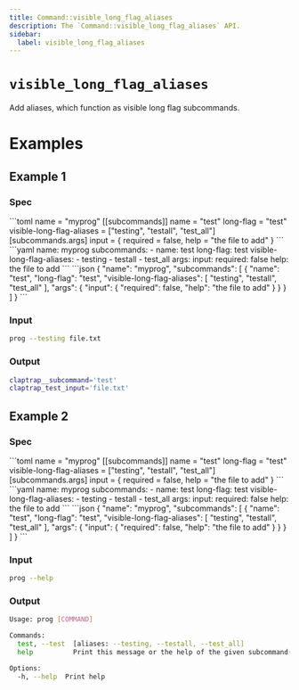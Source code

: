 ```yaml
---
title: Command::visible_long_flag_aliases
description: The `Command::visible_long_flag_aliases` API.
sidebar:
  label: visible_long_flag_aliases
---
```



# `visible_long_flag_aliases` <LinkButton href="https://docs.rs/clap/latest/clap/struct.Command.html#method.visible_long_flag_aliases" icon="open-book" variant="minimal"></LinkButton>

<Badge text="since 0.1.0" size="small" />

Add aliases, which function as visible long flag subcommands.

# Examples
## Example 1

### Spec

<Tabs syncKey="format">
  <TabItem label="TOML">
```toml
name = "myprog"
[[subcommands]]
name = "test"
long-flag = "test"
visible-long-flag-aliases = ["testing", "testall", "test_all"]
[subcommands.args]
input = { required = false, help = "the file to add" }
```
  </TabItem>
  <TabItem label="YAML">
```yaml
name: myprog
subcommands:
- name: test
  long-flag: test
  visible-long-flag-aliases:
  - testing
  - testall
  - test_all
  args:
    input:
      required: false
      help: the file to add
```
  </TabItem>
  <TabItem label="JSON">
```json
{
  "name": "myprog",
  "subcommands": [
    {
      "name": "test",
      "long-flag": "test",
      "visible-long-flag-aliases": [
        "testing",
        "testall",
        "test_all"
      ],
      "args": {
        "input": {
          "required": false,
          "help": "the file to add"
        }
      }
    }
  ]
}
```
  </TabItem>
</Tabs>

### Input

```bash
prog --testing file.txt
```

### Output

```bash
claptrap__subcommand='test'
claptrap_test_input='file.txt'
```
## Example 2

### Spec

<Tabs syncKey="format">
  <TabItem label="TOML">
```toml
name = "myprog"
[[subcommands]]
name = "test"
long-flag = "test"
visible-long-flag-aliases = ["testing", "testall", "test_all"]
[subcommands.args]
input = { required = false, help = "the file to add" }
```
  </TabItem>
  <TabItem label="YAML">
```yaml
name: myprog
subcommands:
- name: test
  long-flag: test
  visible-long-flag-aliases:
  - testing
  - testall
  - test_all
  args:
    input:
      required: false
      help: the file to add
```
  </TabItem>
  <TabItem label="JSON">
```json
{
  "name": "myprog",
  "subcommands": [
    {
      "name": "test",
      "long-flag": "test",
      "visible-long-flag-aliases": [
        "testing",
        "testall",
        "test_all"
      ],
      "args": {
        "input": {
          "required": false,
          "help": "the file to add"
        }
      }
    }
  ]
}
```
  </TabItem>
</Tabs>

### Input

```bash
prog --help
```

### Output

```bash
Usage: prog [COMMAND]

Commands:
  test, --test  [aliases: --testing, --testall, --test_all]
  help          Print this message or the help of the given subcommand(s)

Options:
  -h, --help  Print help
```
